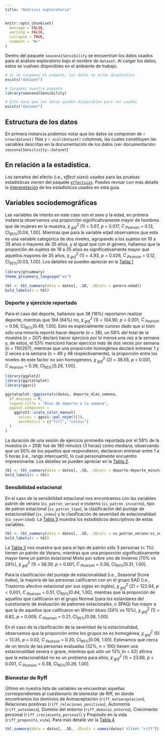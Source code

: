 ```yaml
---
title: "Análisis exploratorio"
---
```


```r
knitr::opts_chunk$set(
  message = FALSE,
  warning = FALSE,
  collapse = TRUE,
  comment = "#>"
)
```

Dentro del paquete `seasonalSensibility` se encuentran los datos usados para el análisis exploratorio bajo el nombre de `dataset`. Al cargar los datos, estos se vuelven disponibles en el ambiente de trabajo.

```r
# Si no cargamos el paquete, los datos no están disponibles
exists("dataset")

# Cargamos nuestro paquete
library(seasonalSensibility)

# Esto hace que los datos queden disponibles para ser usados
exists("dataset")
```

## Estructura de los datos

En primera instancia podemos notar que los datos se componen de `r nrow(dataset)` filas y `r ncol(dataset)` columnas, las cuales constituyen las variables descritas en la documentación de los datos (ver documentación: `seasonalSensitivity::dataset`)

## En relación a la estadística.

Los tamaños del efecto (i.e., *effect sizes*) usados para las pruebas estadísticas vienen del paquete [`effectsize`](https://easystats.github.io/effectsize/). Puedes revisar con más detalle la [interpretación](https://easystats.github.io/effectsize/articles/interpret.html) de los estadísticos usados en esta guía.

## Variables sociodemográficas

Las variables de interés en este caso son el sexo y la edad, en primera instancia observamos una proporción significativamente mayor de hombres que de mujeres en la muestra, $\chi^2_{~gof}$ (1) = 5.67, *p* = 0.017, $C_{~Pearson}$ = 0.13, CI~95%~[0.04, 1.00]. Mientras que para la variable edad observamos que esta es una variable categórica de dos niveles, agrupando a los sujetos en 18 a 35 años o mayores de 35 años, y al igual que con el género, hallamos que la proporción de sujetos de 18 a 35 años es significativamente mayor que aquellos mayores de 35 años, $\chi^2_{~gof}$ (1) = 4.93, *p* = 0.026, $C_{~Pearson}$ = 0.12, CI~95%~[0.03, 1.00]. Los detalles se pueden apreciar en la [Tabla 1](#tab1)

:::{#tab1}
```r
library(gtsummary)
theme_gtsummary_language("es")
  
tbl <- tbl_summary(data = datos[, .SD, .SDcols = genero:edad])
bold_labels(x = tbl)
```
:::

### Deporte y ejercicio reportado

Para el caso del deporte, hallamos que 38 (16%) reportaron realizar deporte, mientras que 194 (84%) no, $\chi^2_{~gof}$ (1) = 104.90, *p* < 0.001, $C_{~Pearson}$ = 0.56, CI~95%~[0.49, 1.00]. Esto es especialmente curioso dado que si bien sólo una minoría reportó hacer deporte (n = 38), un 58% del total de la muestra (n = 207) declaró hacer ejercicio por lo menos una vez a la semana y, de estos, el 53% mencionó hacer ejercicio más de dos veces por semana (n = 110/207), mientras que una proporción homogénea declaró entrenar 1 y 2 veces a la semana (n = 49 y 48 respectivamente), la proporción entre los niveles de este factor no son homogeneos, $\chi^2_{~gof}$ (2) = 36.55, *p* < 0.001, $C_{~Pearson}$ = 0.39, CI~95%~[0.29, 1.00].

```r
library(ggplot2)
library(ggstatsplot)
library(ggsci)

ggstatsplot::ggpiestats(datos, deporte_dias_semana,
  bf.message = F,
  legend.title = "Días de deporte a la semana",
  ggplot.component =
    ggplot2::scale_color_manual(
      values = ggsci::pal_nejm()(3),
      aesthetics = c("fill", "colour")
  )
)
```

La duración de una sesión de ejercicio promedio reportada por el 58% de la muestra (n = 208) fue de 180 minutos (3 horas) como mediana, observando que un 50% de los aquellos que respondieron, declararon entrenar entre 1 a 5 horas (i.e., rango intercuartil), lo cual personalmente encuentro impresionante. Los detalles se pueden apreciar en la [Tabla 2](#tab2).

:::{#tab2}
```r
tbl <- tbl_summary(data = datos[, .SD, .SDcols = deporte:deporte_minutos_sesion])
bold_labels(x = tbl)
```
:::

### Sensibilidad estacional

En el caso de la sensibilidad estacional nos encontramos con las variables patrón de verano (`ss_patron_verano`) e invierno (`ss_patron_invierno`), tipo de patron estacional (`ss_patron_tipo`), la clasificación del puntaje de estacionalidad (`ss_index`) y la clasificación de severidad de estacionalidad (`ss_severidad`). La [Tabla 3](#tab3) muestra los estadísticos descriptivos de estas variables.

:::{#tab3}
```r
tbl <- tbl_summary(data = datos[, .SD, .SDcols = ss_patron_verano:ss_severidad])
bold_labels(x = tbl)
```
:::

La [Tabla 3](#tab3) nos muestra que para el tipo de patrón sólo 3 personas (< 1%) tienen un patrón de Verano, mientras que una proporción significativamente mayor tiene un patrón estacional Mixto por sobre uno de Invierno (70% vs 29%), $\chi^2_{~gof}$ (1) = 56.39, *p* < 0.001, $C_{~Pearson}$ = 0.38, CI~95%~[0.31, 1.00].

Para la clasificación del puntaje de estacionalidad (i.e., Seasonal Score Index), la mayoría de las personas calificaron con en el grupo SAD (i.e., Trastorno afectivo estacional por sus siglas en inglés), $\chi^2_{~gof}$ (2) = 122.64, *p* < 0.001, $C_{~Pearson}$ = 0.51, CI~95%~[0.44, 1.00], mientras que la proporción de aquellos que calificaron en el grupo Normal (para los estándares del cuestionario de evaluación de patrones estacionales, o SPAQ) fue mayor a que la de aquellos que calificaron en *Winter blues* (24% vs 15%), $\chi^2_{~gof}$ (1) = 6.82, *p* = 0.009, $C_{~Pearson}$ = 0.21, CI~95%~[0.08, 1.00].

En el caso de la clasificación de la severidad de la estacionalidad, observamos que la proporción entre los grupos no es homogénea, $\chi^2_{~gof}$ (5) = 13.35, *p* = 0.02, $C_{~Pearson}$ = 0.20, CI~95%~[0.06, 1.00]. Estimamos que cerca de un tercio de las personas evaluadas (32%, n = 100) tienen una estacionalidad severa o grave, mientras que sólo un 13% (n = 42) afirma que la estacionalidad no es un problema para ellos, $\chi^2_{~gof}$ (1) = 23.69, *p* < 0.001, $C_{~Pearson}$ = 0.38, CI~95%~[0.26, 1.00].

### Bienestar de Ryff

Último en nuestra lista de variables se encuentran aquellas correspondientes al cuestionario de bienestar de Riff, en donde encontramos los dominios de Autoaceptación (`riff_autoaceptacion`), Relaciones positivas (`riff_relaciones_positivas`), Autonomía (`riff_autonomia`), Dominio del entorno (`riff_dominio_entorno`), Crecimiento personal (`riff_crecimiento_personal`) y Propósito en la vida (`riff_proposito_vida`). Para más detalle ver la [Tabla 4](#tab4)

:::{#tab4}
```r
tbl_summary(data = datos[, .SD, .SDcols = names(datos) %like% "riff"])
```
:::

